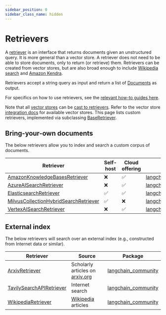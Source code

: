 ```yaml
---
sidebar_position: 0
sidebar_class_name: hidden
---
```


# Retrievers

A [retriever](/docs/concepts/#retrievers) is an interface that returns documents given an unstructured query.
It is more general than a vector store.
A retriever does not need to be able to store documents, only to return (or retrieve) them.
Retrievers can be created from vector stores, but are also broad enough to include [Wikipedia search](/docs/integrations/retrievers/wikipedia/) and [Amazon Kendra](/docs/integrations/retrievers/amazon_kendra_retriever/).

Retrievers accept a string query as input and return a list of [Documents](https://api.python.langchain.com/en/latest/documents/langchain_core.documents.base.Document.html) as output.

For specifics on how to use retrievers, see the [relevant how-to guides here](/docs/how_to/#retrievers).

Note that all [vector stores](/docs/concepts/#vector-stores) can be [cast to retrievers](/docs/how_to/vectorstore_retriever/).
Refer to the vector store [integration docs](/docs/integrations/vectorstores/) for available vector stores.
This page lists custom retrievers, implemented via subclassing [BaseRetriever](/docs/how_to/custom_retriever/).

## Bring-your-own documents

The below retrievers allow you to index and search a custom corpus of documents.

| Retriever | Self-host | Cloud offering | Package |
|-----------|-----------|----------------|---------|
| [AmazonKnowledgeBasesRetriever](/docs/integrations/retrievers/bedrock) | ❌ | ✅ | [langchain_aws](https://api.python.langchain.com/en/latest/retrievers/langchain_aws.retrievers.bedrock.AmazonKnowledgeBasesRetriever.html) |
| [AzureAISearchRetriever](/docs/integrations/retrievers/azure_ai_search) | ❌ | ✅ | [langchain_community](https://api.python.langchain.com/en/latest/retrievers/langchain_community.retrievers.azure_ai_search.AzureAISearchRetriever.html) |
| [ElasticsearchRetriever](/docs/integrations/retrievers/elasticsearch_retriever) | ✅ | ✅ | [langchain_elasticsearch](https://api.python.langchain.com/en/latest/retrievers/langchain_elasticsearch.retrievers.ElasticsearchRetriever.html) |
| [MilvusCollectionHybridSearchRetriever](/docs/integrations/retrievers/milvus_hybrid_search) | ✅ | ❌ | [langchain_milvus](https://api.python.langchain.com/en/latest/retrievers/langchain_milvus.retrievers.milvus_hybrid_search.MilvusCollectionHybridSearchRetriever.html) |
| [VertexAISearchRetriever](/docs/integrations/retrievers/google_vertex_ai_search) | ❌ | ✅ | [langchain_google_community](https://api.python.langchain.com/en/latest/vertex_ai_search/langchain_google_community.vertex_ai_search.VertexAISearchRetriever.html) |

## External index

The below retrievers will search over an external index (e.g., constructed from Internet data or similar).

| Retriever | Source | Package |
|-----------|--------|---------|
| [ArxivRetriever](/docs/integrations/retrievers/arxiv) | Scholarly articles on [arxiv.org](https://arxiv.org/) | [langchain_community](https://api.python.langchain.com/en/latest/retrievers/langchain_community.retrievers.arxiv.ArxivRetriever.html) |
| [TavilySearchAPIRetriever](/docs/integrations/retrievers/tavily) | Internet search | [langchain_community](https://api.python.langchain.com/en/latest/retrievers/langchain_community.retrievers.tavily_search_api.TavilySearchAPIRetriever.html) |
| [WikipediaRetriever](/docs/integrations/retrievers/wikipedia) | [Wikipedia](https://www.wikipedia.org/) articles | [langchain_community](https://api.python.langchain.com/en/latest/retrievers/langchain_community.retrievers.wikipedia.WikipediaRetriever.html) |
